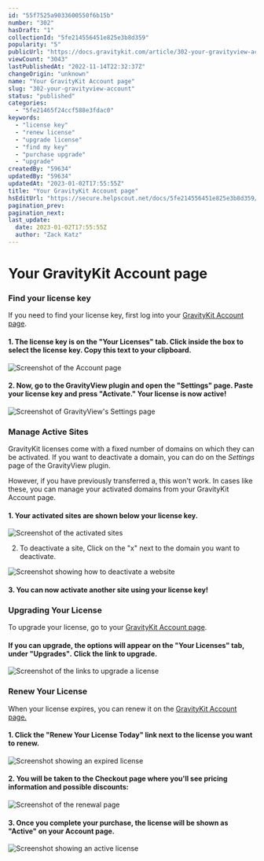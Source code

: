```yaml
---
id: "55f7525a9033600550f6b15b"
number: "302"
hasDraft: "1"
collectionId: "5fe214556451e825e3b8d359"
popularity: "5"
publicUrl: "https://docs.gravitykit.com/article/302-your-gravityview-account"
viewCount: "3043"
lastPublishedAt: "2022-11-14T22:32:37Z"
changeOrigin: "unknown"
name: "Your GravityKit Account page"
slug: "302-your-gravityview-account"
status: "published"
categories: 
  - "5fe21465f24ccf588e3fdac0"
keywords: 
  - "license key"
  - "renew license"
  - "upgrade license"
  - "find my key"
  - "purchase upgrade"
  - "upgrade"
createdBy: "59634"
updatedBy: "59634"
updatedAt: "2023-01-02T17:55:55Z"
title: "Your GravityKit Account page"
hsEditUrl: "https://secure.helpscout.net/docs/5fe214556451e825e3b8d359/article/55f7525a9033600550f6b15b"
pagination_prev: 
pagination_next: 
last_update:
  date: 2023-01-02T17:55:55Z
  author: "Zack Katz"
---
```


# Your GravityKit Account page



### Find your license key

If you need to find your license key, first log into your [GravityKit Account page](https://www.gravitykit.com/account/).

#### 1. The license key is on the "Your Licenses" tab. Click inside the box to select the license key. Copy this text to your clipboard.

![Screenshot of the Account page](https://s3.amazonaws.com/helpscout.net/docs/assets/54c58489e4b051242988532c/images/634f5037927a2c1634dfba5f/file-12yIVJsw35.png)

  

#### 2. Now, go to the GravityView plugin and open the "Settings" page. Paste your license key and press "Activate." Your license is now active!

![Screenshot of GravityView's Settings page](https://s3.amazonaws.com/helpscout.net/docs/assets/54c58489e4b051242988532c/images/634f50ad8a552811521e65f7/file-HWuBfU2Ptr.png)

### Manage Active Sites

GravityKit licenses come with a fixed number of domains on which they can be activated. If you want to deactivate a domain, you can do on the *Settings* page of the GravityView plugin.

However, if you have previously transferred a, this won't work. In cases like these, you can manage your activated domains from your GravityKit Account page.

#### 1. Your activated sites are shown below your license key.

![Screenshot of the activated sites](https://s3.amazonaws.com/helpscout.net/docs/assets/54c58489e4b051242988532c/images/634f50e44d805871ceaa4891/file-ds1cAKZu4m.png)  

2. To deactivate a site, Click on the "x" next to the domain you want to deactivate.

![Screenshot showing how to deactivate a website](https://s3.amazonaws.com/helpscout.net/docs/assets/54c58489e4b051242988532c/images/634f5128de258f5018eb58e4/file-7D19gek0Yz.png)

#### 3. You can now activate another site using your license key!

### Upgrading Your License

To upgrade your license, go to your [GravityKit Account page](https://www.gravitykit.com/account/).

#### If you can upgrade, the options will appear on the "Your Licenses" tab, under "Upgrades"*.* Click the link to upgrade.

![Screenshot of the links to upgrade a license](https://s3.amazonaws.com/helpscout.net/docs/assets/54c58489e4b051242988532c/images/634f5176927a2c1634dfba65/file-HI2TqZQCaP.png)

### Renew Your License

When your license expires, you can renew it on the [GravityKit Account page.](https://www.gravitykit.com/account/)

#### 1. Click the "Renew Your License Today" link next to the license you want to renew.

![Screenshot showing an expired license](https://s3.amazonaws.com/helpscout.net/docs/assets/54c58489e4b051242988532c/images/634f529d4d805871ceaa4898/file-bUqmwakSNG.png)  

#### 2. You will be taken to the Checkout page where you'll see pricing information and possible discounts:

![Screenshot of the renewal page](https://s3.amazonaws.com/helpscout.net/docs/assets/54c58489e4b051242988532c/images/634f531c927a2c1634dfba6c/file-R4v2LtlqvN.png)  

#### 3. Once you complete your purchase, the license will be shown as "Active" on your Account page.

![Screenshot showing an active license](https://s3.amazonaws.com/helpscout.net/docs/assets/54c58489e4b051242988532c/images/634f537dde258f5018eb58e7/file-1vZxszxr0C.png)
